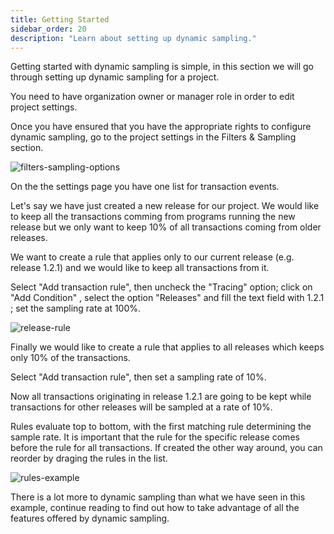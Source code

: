 ```yaml
---
title: Getting Started
sidebar_order: 20
description: "Learn about setting up dynamic sampling."
---
```


Getting started with dynamic sampling is simple, in this section we will go through setting up dynamic sampling for a project.

<Alert level="info" title="Note">

You need to have organization owner or manager role in order to edit project settings.

</Alert>

Once you have ensured that you have the appropriate rights to configure dynamic sampling, go to the project settings in the Filters & Sampling section.

![filters-sampling-options](filters-sampling-options-transactions.png)

<!-- This will be temporarily commented out until we enable the error rules again
![filters-sampling-options](filters-sampling-options.png)

On the the settings page you have two rule lists, one for error events and one for transaction events.

For now we'll just work with event rules, the top list.

Let's say we have just created a new release for our project. We would like to keep all the errors comming from programs running the new release but we only want to keep 10% of all errrors coming from older releases.

We want to create a rule that applies only to our current release (e.g. release 1.2.1) and we would like to keep all errors from it.

Select 'Add error rule', then select 'Match custom conditions' , select Category "Releases" and Matches: 1.2.1 ; set the sampling rate at 100%.

![release-rule](release-rule.png)

Finally we would like to create a rule that applies to all releases which keeps only 10% of the errors.

Select 'Add error rule', then select "Apply to all" and then set a sampling rate of 10%.

Now all errors originating in release 1.2.1 are going to be kept while errors for other releases will be sampled at a rate of 10%.
-->

On the the settings page you have one list for transaction events.

Let's say we have just created a new release for our project. We would like to keep all the transactions comming from programs running the new release but we only want to keep 10% of all transactions coming from older releases.

We want to create a rule that applies only to our current release (e.g. release 1.2.1) and we would like to keep all transactions from it.

Select "Add transaction rule", then uncheck the "Tracing" option; click on "Add Condition" , select the option "Releases" and fill the text field with 1.2.1 ; set the sampling rate at 100%.

![release-rule](release-rule-transaction.png)

Finally we would like to create a rule that applies to all releases which keeps only 10% of the transactions.

Select "Add transaction rule", then set a sampling rate of 10%.

Now all transactions originating in release 1.2.1 are going to be kept while transactions for other releases will be sampled at a rate of 10%.

<Alert level="info" title="Order of Precedence">

Rules evaluate top to bottom, with the first matching rule determining the sample rate. It is important that the rule for the specific release comes before the rule for all transactions. If created the other way around, you can reorder by draging the rules in the list.

</Alert>

<!-- This will be temporarily commented out until we enable the error rules again
![rules-example](rules-example.png)
-->

![rules-example](rules-example-transactions.png)

There is a lot more to dynamic sampling than what we have seen in this example, continue reading to find out how to take advantage of all the features offered by dynamic sampling.
